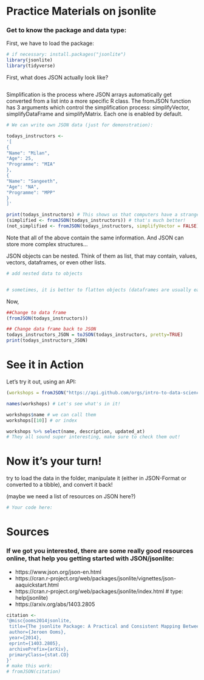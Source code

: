 # Practice Materials on jsonlite

### Get to know the package and data type:

First, we have to load the package:
```r
# if necessary: install.packages("jsonlite")
library(jsonlite)
library(tidyverse)
```

First, what does JSON actually look like?

```r

```


Simplification is the process where JSON arrays automatically get converted from a list into a more specific R class. The fromJSON function has 3 arguments which control the simplification process: simplifyVector, simplifyDataFrame and simplifyMatrix. Each one is enabled by default.

```r
# We can write own JSON data (just for demonstration):

todays_instructors <-
'[
{
"Name": "Milan",
"Age": 25,
"Programme": "MIA"
},
{
"Name": "Sangeeth",
"Age": "NA",
"Programme": "MPP"
}
]'

print(todays_instructors) # This shows us that computers have a strange taste...
(simplified <- fromJSON(todays_instructors)) # that's much better!
(not_simplified <- fromJSON(todays_instructors, simplifyVector = FALSE)) # but this may also help to grasp the structure of the list...
```
Note that all of the above contain the same information.
And JSON can store more complex structures...

JSON objects can be nested. 
Think of them as list, that may contain, values, vectors, dataframes, or even other lists.

```r
# add nested data to objects


# sometimes, it is better to flatten objects (dataframes are usually easier to work with than lists)


```


Now, 

```r
##Change to data frame
(fromJSON(todays_instructors))
```


```r
## Change data frame back to JSON
todays_instructors_JSON = toJSON(todays_instructors, pretty=TRUE)
print(todays_instructors_JSON)
```

# See it in Action

Let's try it out, using an API: 

```r
(workshops = fromJSON("https://api.github.com/orgs/intro-to-data-science-21-workshop/repos"))

names(workshops) # Let's see what's in it!

workshops$name # we can call them
workshops[[10]] # or index

workshops %>% select(name, description, updated_at)
# They all sound super interesting, make sure to check them out!
```

# Now it's your turn!

try to load the data in the folder, manipulate it (either in JSON-Format or converted to a tibble), and convert it back!

(maybe we need a list of resources on JSON here?)

```r
# Your code here:
```


# Sources
### If we got you interested, there are some really good resources online, that help you getting started with JSON/jsonlite:

- https://www.json.org/json-en.html
- https://cran.r-project.org/web/packages/jsonlite/vignettes/json-aaquickstart.html
- https://cran.r-project.org/web/packages/jsonlite/index.html # type: help(jsonlite)
- https://arxiv.org/abs/1403.2805
```r
citation <- 
'@misc{ooms2014jsonlite,
 title={The jsonlite Package: A Practical and Consistent Mapping Between JSON Data and R Objects},
 author={Jeroen Ooms},
 year={2014},
 eprint={1403.2805},
 archivePrefix={arXiv},
 primaryClass={stat.CO}
}'
# make this work:
# fromJSON(citation)
```

